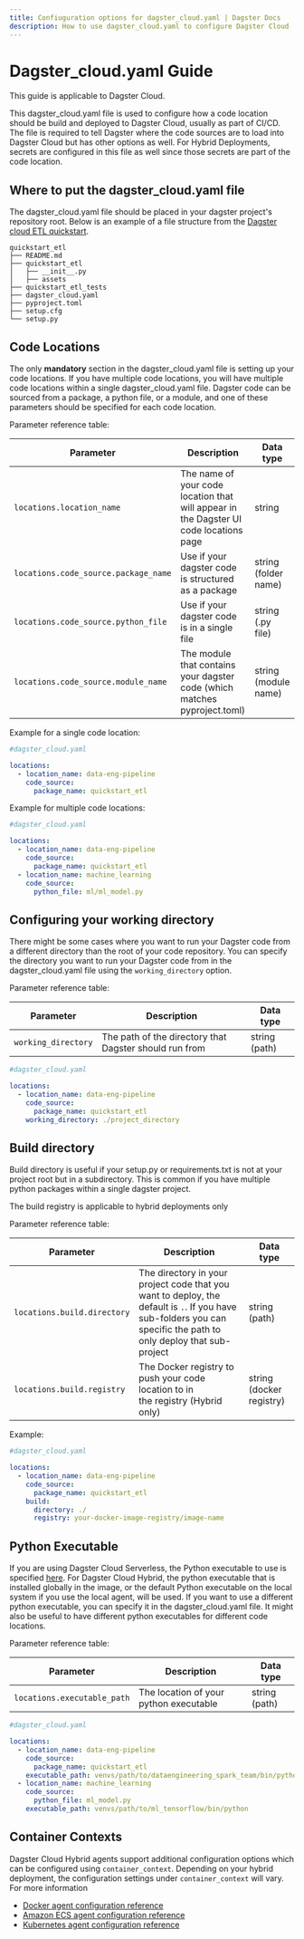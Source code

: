 ```yaml
---
title: Confiuguration options for dagster_cloud.yaml | Dagster Docs
description: How to use dagster_cloud.yaml to configure Dagster Cloud
---
```


# Dagster_cloud.yaml Guide

<Note>This guide is applicable to Dagster Cloud.</Note>

This dagster_cloud.yaml file is used to configure how a code location should be build and deployed to Dagster Cloud, usually as part of CI/CD. The file is required to tell Dagster where the code sources are to load into Dagster Cloud but has other options as well. For Hybrid Deployments, secrets are configured in this file as well since those secrets are part of the code location.

## Where to put the dagster_cloud.yaml file

The dagster_cloud.yaml file should be placed in your dagster project's repository root. Below is an example of a file structure from the [Dagster cloud ETL quickstart](https://github.com/dagster-io/dagster/tree/master/examples/quickstart_etl).

```shell
quickstart_etl
├── README.md
├── quickstart_etl
│   ├── __init__.py
│   ├── assets
├── quickstart_etl_tests
├── dagster_cloud.yaml
├── pyproject.toml
├── setup.cfg
└── setup.py
```

## Code Locations

The only **mandatory** section in the dagster_cloud.yaml file is setting up your code locations. If you have multiple code locations, you will have multiple code locations within a single dagster_cloud.yaml file. Dagster code can be sourced from a package, a python file, or a module, and one of these parameters should be specified for each code location.

Parameter reference table:

| Parameter                            | Description                                                                           | Data type            |
| ------------------------------------ | ------------------------------------------------------------------------------------- | -------------------- |
| `locations.location_name`            | The name of your code location that will appear in the Dagster UI code locations page | string               |
| `locations.code_source.package_name` | Use if your dagster code is structured as a package                                   | string (folder name) |
| `locations.code_source.python_file`  | Use if your dagster code is in a single file                                          | string (.py file)    |
| `locations.code_source.module_name`  | The module that contains your dagster code (which matches pyproject.toml)                                            | string (module name) |

Example for a single code location:

```yaml
#dagster_cloud.yaml

locations:
  - location_name: data-eng-pipeline
    code_source:
      package_name: quickstart_etl
```

Example for multiple code locations:

```yaml
#dagster_cloud.yaml

locations:
  - location_name: data-eng-pipeline
    code_source:
      package_name: quickstart_etl
  - location_name: machine_learning
    code_source:
      python_file: ml/ml_model.py
```

## Configuring your working directory

There might be some cases where you want to run your Dagster code from a different directory than the root of your code repository. You can specify the directory you want to run your Dagster code from in the dagster_cloud.yaml file using the `working_directory` option.

Parameter reference table:

| Parameter           | Description                                            | Data type     |
| ------------------- | ------------------------------------------------------ | ------------- |
| `working_directory` | The path of the directory that Dagster should run from | string (path) |

```yaml
#dagster_cloud.yaml

locations:
  - location_name: data-eng-pipeline
    code_source:
      package_name: quickstart_etl
    working_directory: ./project_directory
```

## Build directory

Build directory is useful if your setup.py or requirements.txt is not at your project root but in a subdirectory. This is common if you have multiple python packages within a single dagster project.

The build registry is applicable to hybrid deployments only

Parameter reference table:

| Parameter                   | Description                                                                                                                                                       | Data type                |
| --------------------------- | ----------------------------------------------------------------------------------------------------------------------------------------------------------------- | ------------------------ |
| `locations.build.directory` | The directory in your project code that you want to deploy, the default is `.`. If you have sub-folders you can specific the path to only deploy that sub-project | string (path)            |
| `locations.build.registry`  | The Docker registry to push your code location to in the registry (Hybrid only)                                                                                   | string (docker registry) |

Example:

```yaml
#dagster_cloud.yaml

locations:
  - location_name: data-eng-pipeline
    code_source:
      package_name: quickstart_etl
    build:
      directory: ./
      registry: your-docker-image-registry/image-name
```

## Python Executable

If you are using Dagster Cloud Serverless, the Python executable to use is specified [here](https://docs.dagster.io/dagster-cloud/deployment/serverless#using-a-different-python-version). For Dagster Cloud Hybrid, the python executable that is installed globally in the image, or the default Python executable on the local system if you use the local agent, will be used. If you want to use a different python executable, you can specify it in the dagster_cloud.yaml file. It might also be useful to have different python executables for different code locations.

Parameter reference table:

| Parameter                   | Description                            | Data type     |
| --------------------------- | -------------------------------------- | ------------- |
| `locations.executable_path` | The location of your python executable | string (path) |

```yaml
#dagster_cloud.yaml

locations:
  - location_name: data-eng-pipeline
    code_source:
      package_name: quickstart_etl
    executable_path: venvs/path/to/dataengineering_spark_team/bin/python
  - location_name: machine_learning
    code_source:
      python_file: ml_model.py
    executable_path: venvs/path/to/ml_tensorflow/bin/python
```

## Container Contexts 

Dagster Cloud Hybrid agents support additional configuration options which can be configured using `container_context`. Depending on your hybrid deployment, the configuration settings under `container_context` will vary. For more information 

- [Docker agent configuration reference](/dagster-cloud/deployment/agents/docker/configuration-reference)
- [Amazon ECS agent configuration reference](/dagster-cloud/deployment/agents/amazon-ecs/configuration-reference#amazon-ecs-agent-configuration-reference)
- [Kubernetes agent configuration reference](/dagster-cloud/deployment/agents/kubernetes/configuration-reference)
